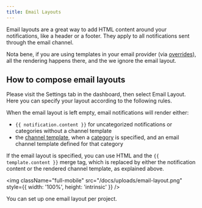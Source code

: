 ```yaml
---
title: Email Layouts
---
```


Email layouts are a great way to add HTML content around your notifications, like a header or a footer.
They apply to all notifications sent through the email channel.

Nota bene, if you are using templates in your email provider (via [overrides](/docs/overrides#provider-overrides)),
all the rendering happens there, and the we ignore the email layout.

## How to compose email layouts

Please visit the Settings tab in the dashboard, then select Email Layout.
Here you can specify your layout according to the following rules.

When the email layout is left empty, email notifications will render either:

- `{{ notification.content }}` for uncategorized notifications or categories without a channel template
- the [channel template](/docs/templates), when a [category](/docs/categories) is specified, and an email
  channel template defined for that category

If the email layout is specified, you can use HTML and the `{{ template.content }}` merge tag,
which is replaced by either the notification content or the rendered channel template, as explained above.

<img
  className="full-mobile"
  src="/docs/uploads/email-layout.png"
  style={{ width: '100%', height: 'intrinsic' }}
/>

You can set up one email layout per project.
